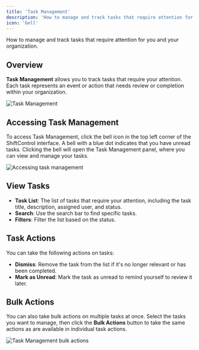 ```yaml
---
title: 'Task Management'
description: 'How to manage and track tasks that require attention for you and your organization.'
icon: 'bell'
---
```


<p style={{fontSize: "large"}}>How to manage and track tasks that require attention for you and your organization.</p>

## Overview

**Task Management** allows you to track tasks that require your attention. Each task represents an event or action that needs review or completion within your organization.

<img
    src="/img/ShiftControl/Task-management.png"
    alt="Task Management"
/>

## Accessing Task Management

To access Task Management, click the bell icon in the top left corner of the ShiftControl interface. A bell with a blue dot indicates that you have unread tasks. Clicking the bell will open the Task Management panel, where you can view and manage your tasks.

<img
    src="/img/ShiftControl/Accessing-task-management.png"
    alt="Accessing task management"
/>

## View Tasks

- **Task List**: The list of tasks that require your attention, including the task title, description, assigned user, and status.
- **Search**: Use the search bar to find specific tasks.
- **Filters**: Filter the list based on the status.

## Task Actions

You can take the following actions on tasks:

- **Dismiss**: Remove the task from the list if it's no longer relevant or has been completed.
- **Mark as Unread**: Mark the task as unread to remind yourself to review it later.

## Bulk Actions

You can also take bulk actions on multiple tasks at once. Select the tasks you want to manage, then click the **Bulk Actions** button to take the same actions as are available in individual task actions.

<img
    src="/img/ShiftControl/Task-management-bulk-actions.png"
    alt="Task Management bulk actions"
/>

